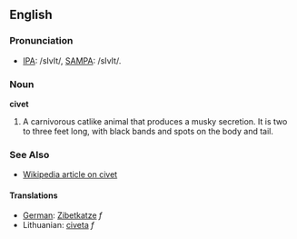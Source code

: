 ==English==

===Pronunciation===
* [[w:IPA_chart_for_English|IPA]]: /sIvIt/, [[w:SAMPA/English|SAMPA]]: /sIvIt/.

===Noun===

'''civet'''

#A carnivorous catlike animal that produces a musky secretion.  It is two to three feet long, with  black bands and spots on the body and tail.

===See Also===
*[[w:civet|Wikipedia article on civet]]

====Translations====
*[[German]]: [[Zibetkatze]] ''f''
*Lithuanian: [[civeta]] ''f''